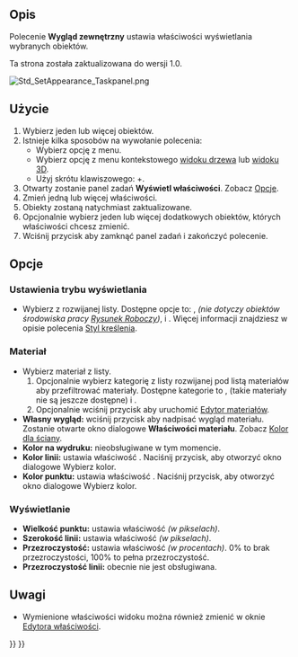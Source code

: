 <languages/>

{{Docnav/pl
|[[Std_SetMaterial/pl|Materiał]]
|[[Std_RandomColor/pl|Nadaj kolor losowo]]
|[[Std_View_Menu/pl|Std: Menu Widok]]
|IconL=Std_SetMaterial.svg
|IconR=Std_RandomColor.svg
|IconC=Freecad.svg
}}

{{GuiCommand
|Name=Std SetAppearance
|Name=Std: Wygląd zewnętrzny
|MenuLocation=Widok → Wygląd zewnętrzny ...
|Workbenches=[[Material_Workbench/pl|Materiał]], [[Part_Workbench/pl|Część]], [[PartDesign_Workbench/pl|Projekt Części]] i inne
|Shortcut={{KEY|Ctrl}} + {{KEY|D}}
|SeeAlso=[[Std_SetMaterial/pl|Materiał]],[[Part_ColorPerFace/pl|Kolor dla ściany]]
}}

<span id="Description"></span>
==Opis==

Polecenie '''Wygląd zewnętrzny''' ustawia właściwości wyświetlania wybranych obiektów.

Ta strona została zaktualizowana do wersji 1.0.

[[Image:Std_SetAppearance_Taskpanel.png]]
{{Caption|Panel zadań Właściwości wyświetlania}}

<span id="Usage"></span>
==Użycie==

# Wybierz jeden lub więcej obiektów.
# Istnieje kilka sposobów na wywołanie polecenia:
#* Wybierz opcję {{MenuCommand|Widok → [[Image:Std_SetAppearance.svg|16px]] Wygląd zewnętrzny ...}} z menu.
#* Wybierz opcję {{MenuCommand|[[Image:Std_SetAppearance.svg|16px]] Wygląd zewnętrzny ...}} z menu kontekstowego [[Tree_view/pl|widoku drzewa]] lub [[3D_view/pl|widoku 3D]].
#* Użyj skrótu klawiszowego: {{KEY|Ctrl}}+{{KEY|D}}.
# Otwarty zostanie panel zadań '''Wyświetl właściwości'''. Zobacz [[#Opcje|Opcje]].
# Zmień jedną lub więcej właściwości.
# Obiekty zostaną natychmiast zaktualizowane.
# Opcjonalnie wybierz jeden lub więcej dodatkowych obiektów, których właściwości chcesz zmienić.
# Wciśnij przycisk {{Button|Zamknij}} aby zamknąć panel zadań i zakończyć polecenie.

<span id="Options"></span>
==Opcje==

<span id="Viewing_mode"></span>
===Ustawienia trybu wyświetlania===

* Wybierz {{PropertyView|Tryb wyświetlania}} z rozwijanej listy. Dostępne opcje to: {{Value|Cieniowany z krawędziami}}, {{Value|Cieniowany}} ''(nie dotyczy obiektów środowiska pracy [[Draft_Workbench/pl|Rysunek Roboczy]])'', {{Value|Szkielet}} i {{Value|Tylko punkty}}. Więcej informacji znajdziesz w opisie polecenia [[Std_DrawStyle/pl|Styl kreślenia]].

<span id="Material"></span>
===Materiał===

* Wybierz materiał z listy.
*# Opcjonalnie wybierz kategorię z listy rozwijanej pod listą materiałów aby przefiltrować materiały. Dostępne kategorie to {{Value|Podstawowy wygląd}}, {{Value|Wygląd tekstury}} (takie materiały nie są jeszcze dostępne) i {{Value|Wszystkie materiały}}.
*# Opcjonalnie wciśnij przycisk {{Button|Uruchom edytor}} aby uruchomić [[Material_Edit/pl|Edytor materiałów]].
* '''Własny wygląd:''' wciśnij przycisk {{Button|...}} aby nadpisać wygląd materiału. Zostanie otwarte okno dialogowe '''Właściwości materiału'''. Zobacz [[Part_ColorPerFace/pl#Użycie|Kolor dla ściany]].
* '''Kolor na wydruku:''' nieobsługiwane w tym momencie.
* '''Kolor linii:''' ustawia właściwość {{PropertyView|Kolor linii}}. Naciśnij przycisk, aby otworzyć okno dialogowe Wybierz kolor.
* '''Kolor punktu:''' ustawia właściwość {{PropertyView|Kolor punktu}}. Naciśnij przycisk, aby otworzyć okno dialogowe Wybierz kolor.

<span id="Display"></span>
===Wyświetlanie===

* '''Wielkość punktu:''' ustawia właściwość {{PropertyView|Rozmiar punktu}} ''(w pikselach)''.
* '''Szerokość linii:''' ustawia właściwość {{PropertyView|Szerokość linii}} ''(w pikselach)''.
* '''Przezroczystość:''' ustawia właściwość {{PropertyView|Przezroczystość}} ''(w procentach)''. 0% to brak przezroczystości, 100% to pełna przezroczystość.
* '''Przezroczystość linii:''' obecnie nie jest obsługiwana.

<span id="Notes"></span>
==Uwagi==

* Wymienione właściwości widoku można również zmienić w oknie [[Property_editor/pl|Edytora właściwości]].


{{Docnav/pl
|[[Std_SetMaterial/pl|Materiał]]
|[[Std_RandomColor/pl|Nadaj kolor losowo]]
|[[Std_View_Menu/pl|Std: Menu Widok]]
|IconL=Std_SetMaterial.svg
|IconR=Std_RandomColor.svg
|IconC=Freecad.svg
}}

{{Std_Base_navi{{#translation:}}}}
{{Userdocnavi{{#translation:}}}}